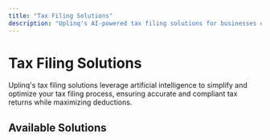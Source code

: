 ```yaml
---
title: "Tax Filing Solutions"
description: "Uplinq's AI-powered tax filing solutions for businesses of all sizes"
---
```


# Tax Filing Solutions

Uplinq's tax filing solutions leverage artificial intelligence to simplify and optimize your tax filing process, ensuring accurate and compliant tax returns while maximizing deductions.

## Available Solutions

<div className="grid grid-cols-1 gap-4 md:grid-cols-2 lg:grid-cols-3">
  <Card title="AI Tax Filing" href="/docs/bookkeeping-tax-solution-guides/tax-filing/ai-tax-filing" icon="file-text" />
  <Card title="Historical AI Tax Filing" href="/docs/bookkeeping-tax-solution-guides/tax-filing/historical-ai-tax-filing" icon="calendar" />
  <Card title="Enhanced AI Tax Filing" href="/docs/bookkeeping-tax-solution-guides/tax-filing/enhanced-ai-tax-filing" icon="layers" />
</div>